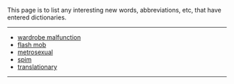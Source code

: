 This page is to list any interesting new words, abbreviations, etc, that have entered dictionaries.
----
*[[wardrobe malfunction]]
*[[flash mob]]
*[[metrosexual]]
*[[spim]]
*[[translationary]]
----